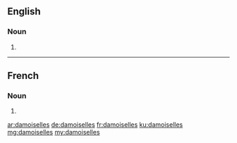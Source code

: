 ==English==

===Noun===
{{head|en}}

# {{plural of|damoiselle}}

----

==French==

===Noun===
{{head|fr|plural}} {{f-p}}

# {{plural of|damoiselle|lang=fr}}

[[ar:damoiselles]]
[[de:damoiselles]]
[[fr:damoiselles]]
[[ku:damoiselles]]
[[mg:damoiselles]]
[[my:damoiselles]]